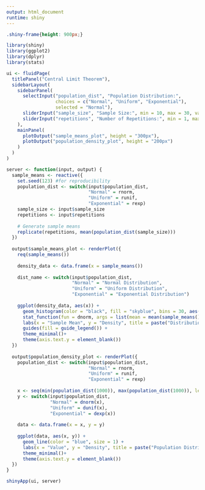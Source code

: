 ```yaml
---
output: html_document
runtime: shiny
---
```


```css
.shiny-frame{height: 900px;}
```  

```r
library(shiny)
library(ggplot2)
library(dplyr)
library(stats)

ui <- fluidPage(
  titlePanel("Central Limit Theorem"),
  sidebarLayout(
    sidebarPanel(
      selectInput("population_dist", "Population Distribution:",
                  choices = c("Normal", "Uniform", "Exponential"),
                  selected = "Normal"),
      sliderInput("sample_size", "Sample Size:", min = 10, max = 30, value = 30),
      sliderInput("repetitions", "Number of Repetitions:", min = 1, max = 1000, value = 100),
    ),
    mainPanel(
      plotOutput("sample_means_plot", height = "300px"),
      plotOutput("population_density_plot", height = "200px")
    )
  )
)

server <- function(input, output) {
  sample_means <- reactive({
    set.seed(123) #for reproducibility
    population_dist <- switch(input$population_dist,
                              "Normal" = rnorm,
                              "Uniform" = runif,
                              "Exponential" = rexp)
    sample_size <- input$sample_size
    repetitions <- input$repetitions
    
    # Generate sample means
    replicate(repetitions, mean(population_dist(sample_size)))
  })
  
  output$sample_means_plot <- renderPlot({
    req(sample_means())
    
    density_data <- data.frame(x = sample_means())
    
    dist_name <- switch(input$population_dist,
                        "Normal" = "Normal Distribution",
                        "Uniform" = "Uniform Distribution",
                        "Exponential" = "Exponential Distribution")
    
    ggplot(density_data, aes(x)) +
      geom_histogram(color = "black", fill = "skyblue", bins = 30, aes(y = ..density..)) +
      stat_function(fun = dnorm, args = list(mean = mean(sample_means()), sd = sd(sample_means())), color = "red", size = 1) +
      labs(x = "Sample Mean", y = "Density", title = paste("Distribution of Sample Means of", dist_name)) +
      guides(fill = guide_legend()) +
      theme_minimal()+
      theme(axis.text.y = element_blank())
  })
  
  output$population_density_plot <- renderPlot({
    population_dist <- switch(input$population_dist,
                              "Normal" = rnorm,
                              "Uniform" = runif,
                              "Exponential" = rexp)
    
    x <- seq(min(population_dist(1000)), max(population_dist(1000)), length.out = 100)
    y <- switch(input$population_dist,
                "Normal" = dnorm(x),
                "Uniform" = dunif(x),
                "Exponential" = dexp(x))
    
    data <- data.frame(x = x, y = y)
    
    ggplot(data, aes(x, y)) +
      geom_line(color = "blue", size = 1) +
      labs(x = "Value", y = "Density", title = paste("Population Distribution:", input$population_dist)) +
      theme_minimal()+
      theme(axis.text.y = element_blank())
  })
}

shinyApp(ui, server)
```

